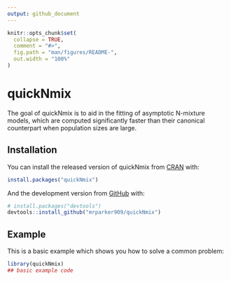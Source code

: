 ```yaml
---
output: github_document
---
```


<!-- README.md is generated from README.Rmd. Please edit that file -->

```r
knitr::opts_chunk$set(
  collapse = TRUE,
  comment = "#>",
  fig.path = "man/figures/README-",
  out.width = "100%"
)
```

# quickNmix


The goal of quickNmix is to aid in the fitting of asymptotic N-mixture models, which are computed significantly faster than their canonical counterpart when population sizes are large.

## Installation

You can install the released version of quickNmix from [CRAN](https://CRAN.R-project.org) with:

``` r
install.packages("quickNmix")
```

And the development version from [GitHub](https://github.com/) with:

``` r
# install.packages("devtools")
devtools::install_github("mrparker909/quickNmix")
```
## Example

This is a basic example which shows you how to solve a common problem:

```r
library(quickNmix)
## basic example code
```


